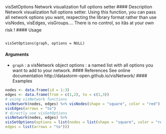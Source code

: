 visSetOptions Network visualization full options setter
#### Description
Network visualization full options setter. Using this function, you can pass all network options you
want, respecting the library format rather than use visNodes, visEdges, visGroups.... There is no
control, so itâs at your own risk !
#### Usage
<pre><code>
visSetOptions(graph, options = NULL)
</code></pre>
#### Arguments
* ``graph`` : a visNetwork object
options : a named list with all options you want to add to your network.
#### References
See online documentation http://datastorm-open.github.io/visNetwork/
#### Examples
```r
nodes <- data.frame(id = 1:3)
edges <- data.frame(from = c(1,2), to = c(1,3))
# using visNetwork functions
visNetwork(nodes, edges) %>% visNodes(shape = "square", color = "red") %>%
visEdges(arrows = "to")
# directly use visSetOptions
visNetwork(nodes, edges) %>%
visSetOptions(options = list(nodes = list(shape = "square", color = "red"),
edges = list(arrows = "to")))
```

